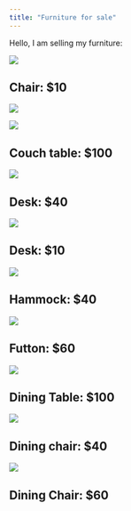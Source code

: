 ```yaml
---
title: "Furniture for sale"
---
```





Hello, I am selling my furniture:

![](chair.jpg) 

## Chair: $10

![](table.jpg) 



![](table_b.jpg) 

## Couch table: $100

![](desk.jpg) 

## Desk: $40

![](schemel.jpg) 

## Desk: $10

![](hammock.jpg) 

## Hammock: $40

![](futton.jpg) 

## Futton: $60

![](table2.jpg) 

## Dining Table: $100

![](chair2.jpg) 

## Dining chair: $40

![](chair3.jpg) 

## Dining Chair: $60
